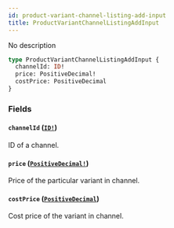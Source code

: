 ```yaml
---
id: product-variant-channel-listing-add-input
title: ProductVariantChannelListingAddInput
---
```


No description

```graphql
type ProductVariantChannelListingAddInput {
  channelId: ID!
  price: PositiveDecimal!
  costPrice: PositiveDecimal
}
```

### Fields

#### `channelId` ([`ID!`](/developer/api-reference/scalars/id.mdx))

ID of a channel.

#### `price` ([`PositiveDecimal!`](/developer/api-reference/scalars/positive-decimal.mdx))

Price of the particular variant in channel.

#### `costPrice` ([`PositiveDecimal`](/developer/api-reference/scalars/positive-decimal.mdx))

Cost price of the variant in channel.
